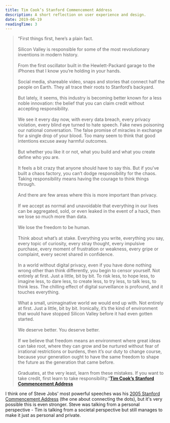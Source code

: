 ```yaml
---
title: Tim Cook’s Stanford Commencement Address
description: A short reflection on user experience and design.
date: 2019-06-19
readingTime: 3
---
```


>“First things first, here’s a plain fact.
<br /><br />
Silicon Valley is responsible for some of the most revolutionary inventions in modern history.
<br /><br />
From the first oscillator built in the Hewlett-Packard garage to the iPhones that I know you’re holding in your hands.
<br /><br />
Social media, shareable video, snaps and stories that connect half the people on Earth. They all trace their roots to Stanford’s backyard.
<br /><br />
But lately, it seems, this industry is becoming better known for a less noble innovation: the belief that you can claim credit without accepting responsibility.
<br /><br />
We see it every day now, with every data breach, every privacy violation, every blind eye turned to hate speech. Fake news poisoning our national conversation. The false promise of miracles in exchange for a single drop of your blood. Too many seem to think that good intentions excuse away harmful outcomes.
<br /><br />
But whether you like it or not, what you build and what you create define who you are.
<br /><br />
It feels a bit crazy that anyone should have to say this. But if you’ve built a chaos factory, you can’t dodge responsibility for the chaos. Taking responsibility means having the courage to think things through.
<br /><br />
And there are few areas where this is more important than privacy.
<br /><br />
If we accept as normal and unavoidable that everything in our lives can be aggregated, sold, or even leaked in the event of a hack, then we lose so much more than data.
<br /><br />
We lose the freedom to be human.
<br /><br />
Think about what’s at stake. Everything you write, everything you say, every topic of curiosity, every stray thought, every impulsive purchase, every moment of frustration or weakness, every gripe or complaint, every secret shared in confidence.
<br /><br />
In a world without digital privacy, even if you have done nothing wrong other than think differently, you begin to censor yourself. Not entirely at first. Just a little, bit by bit. To risk less, to hope less, to imagine less, to dare less, to create less, to try less, to talk less, to think less. The chilling effect of digital surveillance is profound, and it touches everything.
<br /><br />
What a small, unimaginative world we would end up with. Not entirely at first. Just a little, bit by bit. Ironically, it’s the kind of environment that would have stopped Silicon Valley before it had even gotten started.
<br /><br />
We deserve better. You deserve better.
<br /><br />
If we believe that freedom means an environment where great ideas can take root, where they can grow and be nurtured without fear of irrational restrictions or burdens, then it’s our duty to change course, because your generation ought to have the same freedom to shape the future as the generation that came before.
<br /><br />
Graduates, at the very least, learn from these mistakes. If you want to take credit, first learn to take responsibility.”**<a href="https://www.youtube.com/watch?v=2C2VJwGBRRw">Tim Cook’s Stanford Commencement Address</a>**

I think one of Steve Jobs' most powerful speeches was his <a href="https://www.youtube.com/watch?v=UF8uR6Z6KLc">2005 Stanford Commencement Address</a> (the one about connecting the dots), but it's very possible this is even stronger. Steve was talking from a personal perspective - Tim is talking from a societal perspective but still manages to make it just as personal and private.